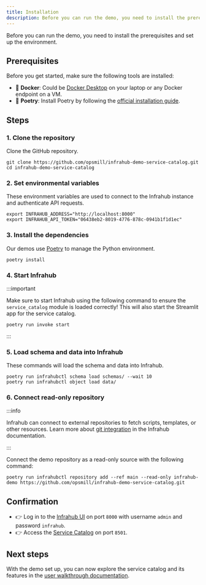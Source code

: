 ```yaml
---
title: Installation
description: Before you can run the demo, you need to install the prerequisites and set up the environment.
---
```


Before you can run the demo, you need to install the prerequisites and set up the environment.

<ReferenceLink title="Need help or have questions? Join our Discord community for support!" url="https://discord.gg/opsmill" openInNewTab/>

## Prerequisites

Before you get started, make sure the following tools are installed:

- 🐳 **Docker**: Could be [Docker Desktop](https://docs.docker.com/desktop/) on your laptop or any Docker endpoint on a VM.
- 🐍 **Poetry**: Install Poetry by following the [official installation guide](https://python-poetry.org/docs).

## Steps

### 1. Clone the repository

Clone the GitHub repository.

```shell
git clone https://github.com/opsmill/infrahub-demo-service-catalog.git
cd infrahub-demo-service-catalog
```

### 2. Set environmental variables

These environment variables are used to connect to the Infrahub instance and authenticate API requests.

```shell
export INFRAHUB_ADDRESS="http://localhost:8000"
export INFRAHUB_API_TOKEN="06438eb2-8019-4776-878c-0941b1f1d1ec"
```

### 3. Install the dependencies

Our demos use [Poetry](https://python-poetry.org/) to manage the Python environment.

```shell
poetry install
```

### 4. Start Infrahub

:::important

Make sure to start Infrahub using the following command to ensure the `service_catalog` module is loaded correctly! This will also start the Streamlit app for the service catalog.

```shell
poetry run invoke start
```

:::

### 5. Load schema and data into Infrahub

These commands will load the schema and data into Infrahub.

```shell
poetry run infrahubctl schema load schemas/ --wait 10
poetry run infrahubctl object load data/
```

### 6. Connect read-only repository

:::info

Infrahub can connect to external repositories to fetch scripts, templates, or other resources. Learn more about [git integration](https://docs.infrahub.app/topics/repository) in the Infrahub documentation.

:::

Connect the demo repository as a read-only source with the following command:

```shell
poetry run infrahubctl repository add --ref main --read-only infrahub-demo https://github.com/opsmill/infrahub-demo-service-catalog.git
```

## Confirmation

- 👉 Log in to the [Infrahub UI](http://localhost:8000/login) on port `8000` with username `admin` and password `infrahub`.
- 👉 Access the [Service Catalog](http://localhost:8501/) on port `8501`.

## Next steps

With the demo set up, you can now explore the service catalog and its features in the [user walkthrough documentation](user-walkthrough).
